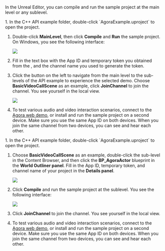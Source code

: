 
<PlatformWrapper platform="unreal">

In the Unreal Editor, you can compile and run the sample project at the main level or any sublevel.

<Tabs>
<TabItem value="Main level" label="Main Level">
1. In the C++ API example folder, double-click `AgoraExample.uproject` to open the project.

1. Double-click **MainLevel**, then click **Compile** and **Run** the sample project. On Windows, you see the following interface:

    ![](/images/video-sdk/run-compile-unreal-tab-1-step-3.png)

1. Fill in the text box with the App ID and temporary token you obtained from the <Vg k="CONSOLE" />, and the channel name you used to generate the token.

1. Click the button on the left to navigate from the main level to the sub-levels of the API example to experience the selected demo. Choose **BasicVideoCallScene** as an example, click **JoinChannel** to join the channel. You see yourself in the local view.

    ![](/images/video-sdk/run-compile-unreal-tab-1-step-4.png)

1. To test various audio and video interaction scenarios, connect to the [Agora web demo](https://webdemo.agora.io/basicVideoCall/index.html), or install and run the sample project on a second device. Make sure you use the same App ID on both devices. When you join the same channel from two devices, you can see and hear each other.

</TabItem>
<TabItem value="sub level" label="Sub Level">
1. In the C++ API example folder, double-click `AgoraExample.uproject` to open the project.

1. Choose **BasicVideoCallScene** as an example, double-click the sub-level in the Content Browser, and then click the  **BP_AgoraActor** blueprint in the **World Outliner panel**. Fill in the App ID, temporary token, and channel name of your project in the **Details panel**.

    ![](/images/video-sdk/run-compile-unreal-tab-2-step-2.png)

1. Click **Compile** and run the sample project at the sublevel. You see the following interface:

    ![](/images/video-sdk/run-compile-unreal-tab-2-step-4.png)

1. Click **JoinChannel** to join the channel. You see yourself in the local view.   

1. To test various audio and video interaction scenarios, connect to the [Agora web demo](https://webdemo.agora.io/basicVideoCall/index.html), or install and run the sample project on a second device. Make sure you use the same App ID on both devices. When you join the same channel from two devices, you can see and hear each other.

</TabItem>
</Tabs>
</PlatformWrapper>